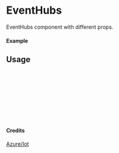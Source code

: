
<Meta of={EventHubs} title="Azure/Iot/EventHubs" />

# EventHubs

EventHubs component with different props.

#### Example

<Canvas of={EventHubs.Primary} />

## Usage

```ts
import { EventHubs } from "yadl-ui";

const Example = () => {
  return (
      <EventHubs />
  );
};

export default Example;
```

#### Credits
[Azure/Iot](https://learn.microsoft.com/en-us/azure/architecture/icons/)
